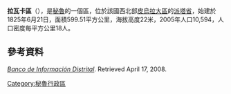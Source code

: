{{coord|4.9100|S|80.9617|W|source:wikidata|display=title}}

'''拉瓦卡區'''（{{lang-es|Distrito de La Huaca}}），是[[秘魯|秘魯]]的一個區，位於該國西北部[[皮烏拉大區|皮烏拉大區]]的[[派塔省|派塔省]]，始建於1825年6月21日，面積599.51平方公里，海拔高度22米，2005年人口10,594，人口密度每平方公里18人。

==參考資料==
''[https://web.archive.org/web/20080423164200/http://desa.inei.gob.pe/mapas/bid/ Banco de Información Distrital]''. Retrieved April 17, 2008.

{{Peru-geo-stub}}
[[Category:秘魯行政區|Category:秘魯行政區]]